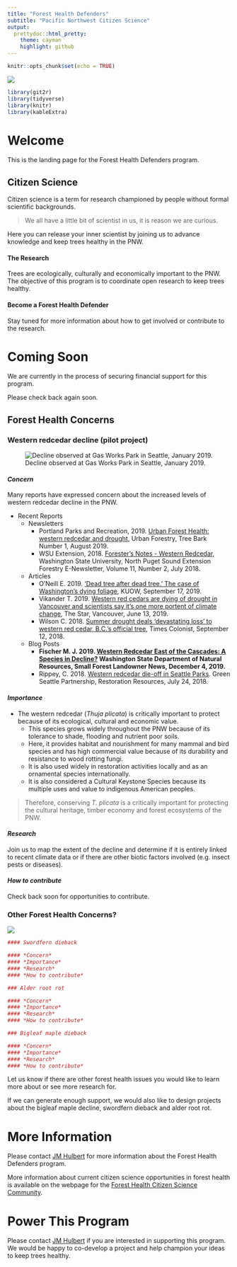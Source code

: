 ```yaml
---
title: "Forest Health Defenders"
subtitle: "Pacific Northwest Citizen Science"
output: 
  prettydoc::html_pretty:
    theme: cayman
    highlight: github
---
```


<!-- Global site tag (gtag.js) - Google Analytics -->
<script async src="https://www.googletagmanager.com/gtag/js?id=UA-44627976-9"></script>
<script>
  window.dataLayer = window.dataLayer || [];
  function gtag(){dataLayer.push(arguments);}
  gtag('js', new Date());

  gtag('config', 'UA-44627976-9');
</script>


```r
knitr::opts_chunk$set(echo = TRUE)
```

![](files/images/PugetSoundCropped.jpg)

```r
library(git2r)
library(tidyverse)
library(knitr)
library(kableExtra)
```

# Welcome
This is the landing page for the Forest Health Defenders program. 

## Citizen Science

Citizen science is a term for research championed by people without formal scientific backgrounds. 

>We all have a little bit of scientist in us, it is reason we are curious. 

Here you can release your inner scientist by joining us to advance knowledge and keep trees healthy in the PNW.

#### The Research

Trees are ecologically, culturally and economically important to the PNW. The objective of this program is to coordinate open research to keep trees healthy. 

#### Become a Forest Health Defender

Stay tuned for more information about how to get involved or contribute to the research. 

# Coming Soon
We are currently in the process of securing financial support for this program. 

Please check back again soon. 

## Forest Health Concerns {.tabset .tabset-fade}

### Western redcedar decline (pilot project)

![Decline observed at Gas Works Park in Seattle, January 2019.](files/images/WesternRedcedarDeclineCropped.jpg)

#### *Concern*

Many reports have expressed concern about the increased levels of western redcedar decline in the PNW. 

* Recent Reports
    + Newsletters
        + Portland Parks and Recreation, 2019. [Urban Forest Health: western redcedar and drought](https://t.e2ma.net/webview/8zhozb/bac0681ea11fe0ffea11d10bc67012bd), Urban Forestry, Tree Bark Number 1, August 2019.
        + WSU Extension, 2018. [Forester's Notes - Western Redcedar](http://forestry.wsu.edu/nps/newsletter/2018july/#focus), Washington State University, North Puget Sound Extension Forestry E-Newsletter, Volume 11, Number 2, July 2018.
    + Articles
        + O'Neill E. 2019. ['Dead tree after dead tree.' The case of Washington's dying foliage](https://kuow.org/stories/dead-tree-after-dead-tree-the-case-of-the-dying-hemlocks-and-cedars-and-maples), KUOW, September 17, 2019.
        + Vikander T. 2019. [Western red cedars are dying of drought in Vancouver and scientists say it’s one more portent of climate change](https://www.thestar.com/vancouver/2019/06/13/western-red-cedars-are-dying-of-drought-in-vancouver-and-scientists-say-its-one-more-portent-of-climate-change.html), The Star, Vancouver, June 13, 2019.
        + Wilson C. 2018. [Summer drought deals ‘devastating loss’ to western red cedar, B.C.’s official tree](https://www.timescolonist.com/news/local/summer-drought-deals-devastating-loss-to-western-red-cedar-b-c-s-official-tree-1.23428047), Times Colonist, September 12, 2018.
    + Blog Posts
        + **Fischer M. J. 2019.  [Western Redcedar East of the Cascades: A Species in Decline?](https://sflonews.wordpress.com/2019/12/04/western-redcedar-east-of-the-cascades-a-species-in-decline/) Washington State Department of Natural Resources, Small Forest Landowner News, December 4, 2019.**
        + Rippey, C. 2018.  [Western redcedar die-off in Seattle Parks](https://www.greenseattle.org/western-redcedar-die-off-in-seattle-parks/). Green Seattle Partnership, Restoration Resources, July 24, 2018.
        
#### *Importance*

* The western redcedar (*Thuja plicata*) is critically important to protect because of its ecological, cultural and economic value.
    + This species grows widely throughout the PNW because of its tolerance to shade, flooding and nutrient poor soils. 
    + Here, it provides habitat and nourishment for many mammal and bird species and has high commercial value because of its durability and resistance to wood rotting fungi. 
    + It is also used widely in restoration activities locally and as an ornamental species internationally. 
    + It is also considered a Cultural Keystone Species because its multiple uses and value to indigenous American peoples. 

> Therefore, conserving *T. plicata* is a critically important for protecting the cultural heritage, timber economy and forest ecosystems of the PNW.

#### *Research*

Join us to map the extent of the decline and determine if it is entirely linked to recent climate data or if there are other biotic factors involved (e.g. insect pests or diseases).

#### *How to contribute*

Check back soon for opportunities to contribute.

### Other Forest Health Concerns?

![](files/images/RootRotPocketCropped.jpg)
```r
#### Swordfern dieback

#### *Concern*
#### *Importance*
#### *Research*
#### *How to contribute*

### Alder root rot

#### *Concern*
#### *Importance*
#### *Research*
#### *How to contribute*

### Bigleaf maple dieback

#### *Concern*
#### *Importance*
#### *Research*
#### *How to contribute*

```

Let us know if there are other forest health issues you would like to learn more about or see more research for. 

If we can generate enough support, we would also like to design projects about the bigleaf maple decline, swordfern dieback and alder root rot. 

##

# More Information
Please contact [JM Hulbert](https://jmhulbert.github.io) for more information about the Forest Health Defenders program. 

More information about current citizen science opportunities in forest health is available on the webpage for the [Forest Health Citizen Science Community](https://fhcs.page).

# Power This Program
Please contact [JM Hulbert](https://jmhulbert.github.io) if you are interested in supporting this program. We would be happy to co-develop a project and help champion your ideas to keep trees healthy. 

